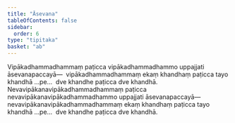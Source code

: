 ```yaml
---
title: "Āsevana"
tableOfContents: false
sidebar:
  order: 6
type: "tipitaka"
basket: "ab"
---
```



<DynamicBreadcrumb />

<Division number="17">

<Paragraph number="2076">
Vipākadhammadhammaṃ paṭicca vipākadhammadhammo uppajjati āsevanapaccayā—  vipākadhammadhammaṃ ekaṃ khandhaṃ paṭicca tayo khandhā …pe…  dve khandhe paṭicca dve khandhā.
</Paragraph>

<Paragraph number="2077">
Nevavipākanavipākadhammadhammaṃ paṭicca nevavipākanavipākadhammadhammo uppajjati āsevanapaccayā—  nevavipākanavipākadhammadhammaṃ ekaṃ khandhaṃ paṭicca tayo khandhā …pe…  dve khandhe paṭicca dve khandhā.
</Paragraph>
</Division>